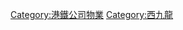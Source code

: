 {{commonscat|Union Square, Hong Kong}}
{{catmore}}
[[Category:港鐵公司物業|Category:港鐵公司物業]]
[[Category:西九龍|Category:西九龍]]